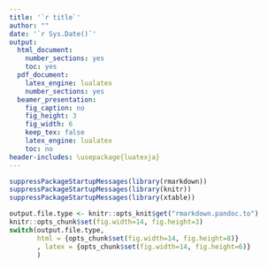 ```yaml
---
title: '`r title`'
author: ""
date: '`r Sys.Date()`'
output:
  html_document:
    number_sections: yes
    toc: yes
  pdf_document:
    latex_engine: lualatex
    number_sections: yes
  beamer_presentation:
    fig_caption: no
    fig_height: 3
    fig_width: 6
    keep_tex: false
    latex_engine: lualatex
    toc: no
header-includes: \usepackage{luatexja}
---
```

 
```r
suppressPackageStartupMessages(library(rmarkdown))
suppressPackageStartupMessages(library(knitr))
suppressPackageStartupMessages(library(xtable))

output.file.type <- knitr::opts_knit$get("rmarkdown.pandoc.to")
knitr::opts_chunk$set(fig.width=14, fig.height=3)
switch(output.file.type,
       html = {opts_chunk$set(fig.width=14, fig.height=8)}
       , latex = {opts_chunk$set(fig.width=14, fig.height=6)}
       )

```

